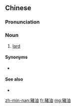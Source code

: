 {{also|猪油}}
==Chinese==
{{zh-forms|s=猪油}}

===Pronunciation===
{{zh-pron
|m=zhūyóu
|c=zyu1 jau4
|mn=qz:tir-iû/tp:tu-iû/kh,xm,zz:ti-iû
|cat=n
}}

===Noun===
{{zh-noun}}

# [[lard]]

====Synonyms====
* {{zh-l|大油}}

====See also====
* {{zh-l|牛油}}

[[zh-min-nan:豬油]]
[[fr:豬油]]
[[mg:豬油]]